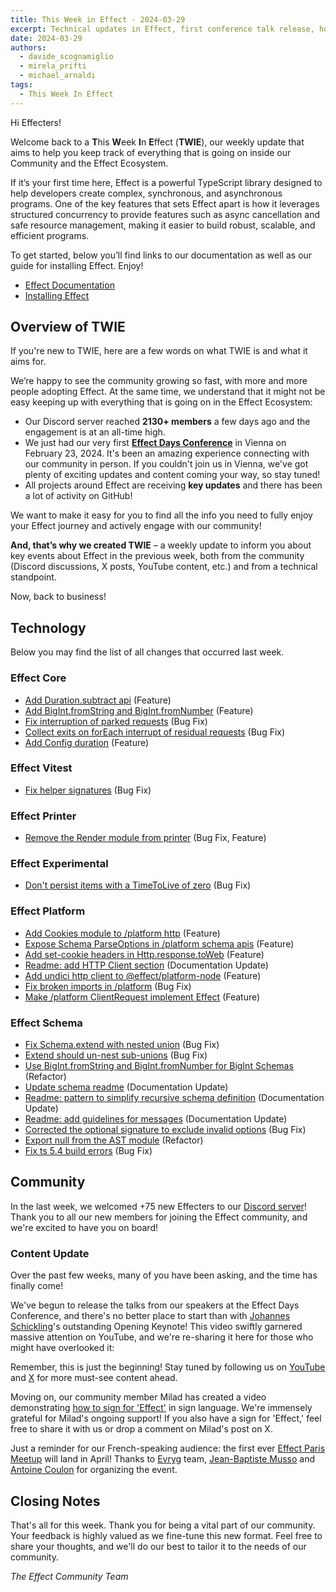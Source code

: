 ```yaml
---
title: This Week in Effect - 2024-03-29
excerpt: Technical updates in Effect, first conference talk release, how to sign for 'Effect' in sign language, and an upcoming event.
date: 2024-03-29
authors:
  - davide_scognamiglio
  - mirela_prifti
  - michael_arnaldi
tags:
  - This Week In Effect
---
```



Hi Effecters!

Welcome back to a **T**his **W**eek **I**n **E**ffect (**TWIE**), our weekly update that aims to help you keep track of everything that is going on inside our Community and the Effect Ecosystem.

If it’s your first time here, Effect is a powerful TypeScript library designed to help developers create complex, synchronous, and asynchronous programs. One of the key features that sets Effect apart is how it leverages structured concurrency to provide features such as async cancellation and safe resource management, making it easier to build robust, scalable, and efficient programs.

To get started, below you’ll find links to our documentation as well as our guide for installing Effect. Enjoy!

- [Effect Documentation](/docs/getting-started/introduction/)
- [Installing Effect](/docs/getting-started/installation/)

## Overview of TWIE

If you're new to TWIE, here are a few words on what TWIE is and what it aims for.

We’re happy to see the community growing so fast, with more and more people adopting Effect. At the same time, we understand that it might not be easy keeping up with everything that is going on in the Effect Ecosystem:

- Our Discord server reached **2130+ members** a few days ago and the engagement is at an all-time high.
- We just had our very first **[Effect Days Conference](/events/effect-days/)** in Vienna on February 23, 2024. It's been an amazing experience connecting with our community in person. If you couldn't join us in Vienna, we've got plenty of exciting updates and content coming your way, so stay tuned!
- All projects around Effect are receiving **key updates** and there has been a lot of activity on GitHub!

We want to make it easy for you to find all the info you need to fully enjoy your Effect journey and actively engage with our community!

**And, that’s why we created TWIE** – a weekly update to inform you about key events about Effect in the previous week, both from the community (Discord discussions, X posts, YouTube content, etc.) and from a technical standpoint.

Now, back to business!

## Technology

Below you may find the list of all changes that occurred last week.

### Effect Core

- [Add Duration.subtract api](https://github.com/Effect-TS/effect/pull/2402) (Feature)
- [Add BigInt.fromString and BigInt.fromNumber](https://github.com/Effect-TS/effect/pull/2399) (Feature)
- [Fix interruption of parked requests](https://github.com/Effect-TS/effect/pull/2404) (Bug Fix)
- [Collect exits on forEach interrupt of residual requests](https://github.com/Effect-TS/effect/pull/2416) (Bug Fix)
- [Add Config duration](https://github.com/Effect-TS/effect/pull/2407) (Feature)

### Effect Vitest

- [Fix helper signatures](https://github.com/Effect-TS/effect/pull/2394) (Bug Fix)

### Effect Printer

- [Remove the Render module from printer](https://github.com/Effect-TS/effect/pull/2378) (Bug Fix, Feature)

### Effect Experimental

- [Don't persist items with a TimeToLive of zero](https://github.com/Effect-TS/effect/pull/2421) (Bug Fix)

### Effect Platform

- [Add Cookies module to /platform http](https://github.com/Effect-TS/effect/pull/2387) (Feature)
- [Expose Schema ParseOptions in /platform schema apis](https://github.com/Effect-TS/effect/pull/2400) (Feature)
- [Add set-cookie headers in Http.response.toWeb](https://github.com/Effect-TS/effect/pull/2403) (Feature)
- [Readme: add HTTP Client section](https://github.com/Effect-TS/effect/pull/2405) (Documentation Update)
- [Add undici http client to @effect/platform-node](https://github.com/Effect-TS/effect/pull/2410) (Feature)
- [Fix broken imports in /platform](https://github.com/Effect-TS/effect/pull/2411) (Bug Fix)
- [Make /platform ClientRequest implement Effect](https://github.com/Effect-TS/effect/pull/2413) (Feature)

### Effect Schema

- [Fix Schema.extend with nested union](https://github.com/Effect-TS/effect/pull/2396) (Bug Fix)
- [Extend should un-nest sub-unions](https://github.com/Effect-TS/effect/pull/2398) (Bug Fix)
- [Use BigInt.fromString and BigInt.fromNumber for BigInt Schemas](https://github.com/Effect-TS/effect/pull/2409) (Refactor)
- [Update schema readme](https://github.com/Effect-TS/effect/pull/2422) (Documentation Update)
- [Readme: pattern to simplify recursive schema definition](https://github.com/Effect-TS/effect/pull/2420) (Documentation Update)
- [Readme: add guidelines for messages](https://github.com/Effect-TS/effect/pull/2423) (Documentation Update)
- [Corrected the optional signature to exclude invalid options](https://github.com/Effect-TS/effect/pull/2424) (Bug Fix)
- [Export null from the AST module](https://github.com/Effect-TS/effect/pull/2428) (Refactor)
- [Fix ts 5.4 build errors](https://github.com/Effect-TS/effect/pull/2439) (Bug Fix)

## Community

In the last week, we welcomed +75 new Effecters to our [Discord server](https://discord.gg/effect-ts)! Thank you to all our new members for joining the Effect community, and we're excited to have you on board!

### Content Update

Over the past few weeks, many of you have been asking, and the time has finally come!

We've begun to release the talks from our speakers at the Effect Days Conference, and there's no better place to start than with [Johannes Schickling](https://twitter.com/schickling)'s outstanding Opening Keynote!
This video swiftly garnered massive attention on YouTube, and we're re-sharing it here for those who might have overlooked it:

<YouTube
  id="https://www.youtube.com/embed/PxIBWjiv3og?si=puGi9-EqtkLjrs5A"
  title="Production-Grade TypeScript by Johannes Schickling (Effect Days 2024)"
/>

Remember, this is just the beginning! Stay tuned by following us on [YouTube](https://www.youtube.com/@effect-ts) and [X](https://twitter.com/EffectTS_) for more must-see content ahead.

Moving on, our community member Milad has created a video demonstrating [how to sign for 'Effect'](https://www.youtube.com/watch?v=4FZqme-z8SQ&ab_channel=SignLanguageTech) in sign language. We're immensely grateful for Milad's ongoing support! If you also have a sign for 'Effect,' feel free to share it with us or drop a comment on Milad's post on X.

<Tweet id="1772209392928137337" />

Just a reminder for our French-speaking audience: the first ever [Effect Paris Meetup](https://www.meetup.com/fr-FR/effect-paris/) will land in April! Thanks to [Evryg](https://www.evryg.com) team, [Jean-Baptiste Musso](https://twitter.com/jbmusso) and [Antoine Coulon](https://twitter.com/c9antoine) for organizing the event.

<Tweet id="1764621821184262629" />

## Closing Notes

That's all for this week. Thank you for being a vital part of our community. Your feedback is highly valued as we fine-tune this new format. Feel free to share your thoughts, and we'll do our best to tailor it to the needs of our community.

_The Effect Community Team_
